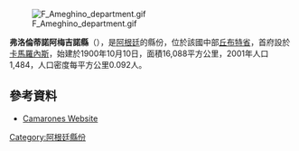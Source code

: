 [[Image:F_Ameghino_department.gif|right]]

{{Coord|44|46|S|65|43|W|display=title}}

'''弗洛倫蒂諾阿梅吉諾縣'''（{{lang-es|Departamento Florentino Ameghino}}），是[[阿根廷|阿根廷]]的縣份，位於該國中部[[丘布特省|丘布特省]]，首府設於[[卡馬羅內斯_(丘布特省)|卡馬羅內斯]]，始建於1900年10月10日，面積16,088平方公里，2001年人口1,484，人口密度每平方公里0.092人。

==參考資料==
*[http://www.vistasdelvalle.com.ar/camarones/index.htm Camarones Website] {{Wayback|url=http://www.vistasdelvalle.com.ar/camarones/index.htm |date=20131022150517 }} {{es icon}}

{{Argentina-geo-stub}}
[[Category:阿根廷縣份|Category:阿根廷縣份]]